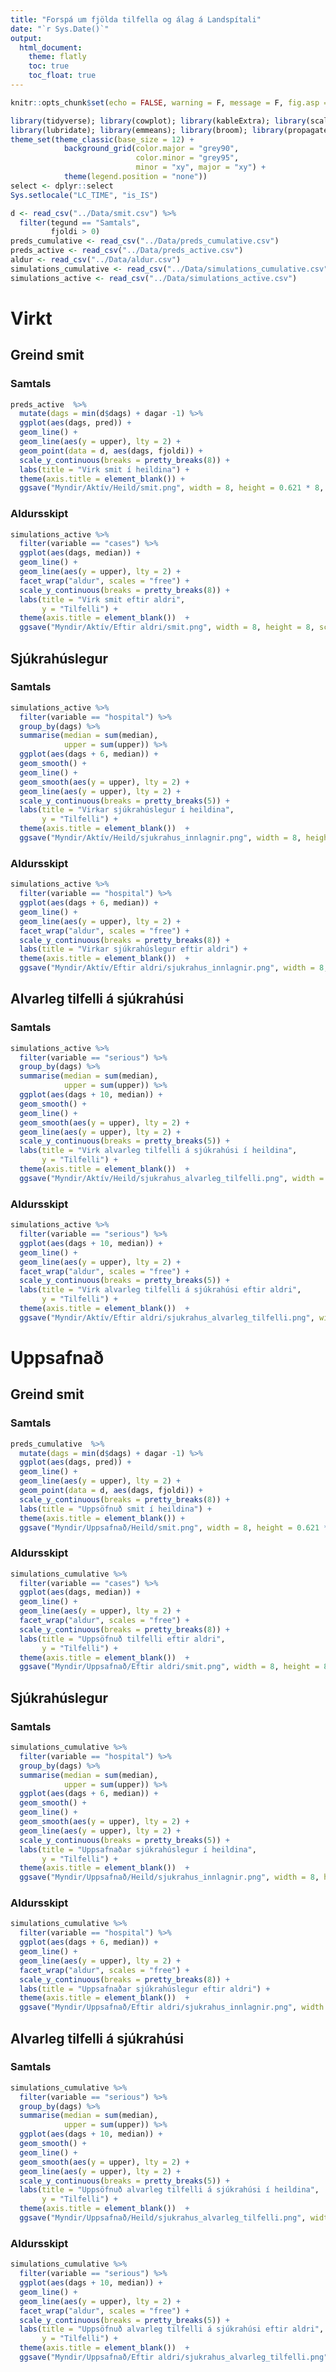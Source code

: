 ```yaml
---
title: "Forspá um fjölda tilfella og álag á Landspítali"
date: "`r Sys.Date()`"
output:
  html_document:
    theme: flatly
    toc: true
    toc_float: true
---
```


```r
knitr::opts_chunk$set(echo = FALSE, warning = F, message = F, fig.asp = 0.621, out.width = "100%", fig.width = 8)
```



```r
library(tidyverse); library(cowplot); library(kableExtra); library(scales); library(gganimate)
library(lubridate); library(emmeans); library(broom); library(propagate)
theme_set(theme_classic(base_size = 12) + 
            background_grid(color.major = "grey90", 
                            color.minor = "grey95", 
                            minor = "xy", major = "xy") +
            theme(legend.position = "none"))
select <- dplyr::select
Sys.setlocale("LC_TIME", "is_IS")
```

```r
d <- read_csv("../Data/smit.csv") %>% 
  filter(tegund == "Samtals",
         fjoldi > 0)
preds_cumulative <- read_csv("../Data/preds_cumulative.csv")
preds_active <- read_csv("../Data/preds_active.csv")
aldur <- read_csv("../Data/aldur.csv")
simulations_cumulative <- read_csv("../Data/simulations_cumulative.csv")
simulations_active <- read_csv("../Data/simulations_active.csv")
```

# Virkt

## Greind smit

### Samtals

```r
preds_active  %>% 
  mutate(dags = min(d$dags) + dagar -1) %>% 
  ggplot(aes(dags, pred)) +
  geom_line() +
  geom_line(aes(y = upper), lty = 2) +
  geom_point(data = d, aes(dags, fjoldi)) +
  scale_y_continuous(breaks = pretty_breaks(8)) +
  labs(title = "Virk smit í heildina") +
  theme(axis.title = element_blank()) +
  ggsave("Myndir/Aktív/Heild/smit.png", width = 8, height = 0.621 * 8, scale = 1.5)
```

### Aldursskipt

```r
simulations_active %>% 
  filter(variable == "cases") %>% 
  ggplot(aes(dags, median)) +
  geom_line() +
  geom_line(aes(y = upper), lty = 2) +
  facet_wrap("aldur", scales = "free") +
  scale_y_continuous(breaks = pretty_breaks(8)) +
  labs(title = "Virk smit eftir aldri",
       y = "Tilfelli") +
  theme(axis.title = element_blank())  +
  ggsave("Myndir/Aktív/Eftir aldri/smit.png", width = 8, height = 8, scale = 1.5)
```

## Sjúkrahúslegur

### Samtals

```r
simulations_active %>% 
  filter(variable == "hospital") %>% 
  group_by(dags) %>% 
  summarise(median = sum(median),
            upper = sum(upper)) %>% 
  ggplot(aes(dags + 6, median)) +
  geom_smooth() +
  geom_line() +
  geom_smooth(aes(y = upper), lty = 2) +
  geom_line(aes(y = upper), lty = 2) +
  scale_y_continuous(breaks = pretty_breaks(5)) +
  labs(title = "Virkar sjúkrahúslegur í heildina",
       y = "Tilfelli") +
  theme(axis.title = element_blank())  +
  ggsave("Myndir/Aktív/Heild/sjukrahus_innlagnir.png", width = 8, height = 8, scale = 1.5)
```

### Aldursskipt

```r
simulations_active %>% 
  filter(variable == "hospital") %>% 
  ggplot(aes(dags + 6, median)) +
  geom_line() +
  geom_line(aes(y = upper), lty = 2) +
  facet_wrap("aldur", scales = "free") +
  scale_y_continuous(breaks = pretty_breaks(8)) +
  labs(title = "Virkar sjúkrahúslegur eftir aldri") +
  theme(axis.title = element_blank())  +
  ggsave("Myndir/Aktív/Eftir aldri/sjukrahus_innlagnir.png", width = 8, height = 8, scale = 1.5)
```



## Alvarleg tilfelli á sjúkrahúsi

### Samtals

```r
simulations_active %>% 
  filter(variable == "serious") %>% 
  group_by(dags) %>% 
  summarise(median = sum(median),
            upper = sum(upper)) %>% 
  ggplot(aes(dags + 10, median)) +
  geom_smooth() +
  geom_line() +
  geom_smooth(aes(y = upper), lty = 2) +
  geom_line(aes(y = upper), lty = 2) +
  scale_y_continuous(breaks = pretty_breaks(5)) +
  labs(title = "Virk alvarleg tilfelli á sjúkrahúsi í heildina",
       y = "Tilfelli") +
  theme(axis.title = element_blank())  +
  ggsave("Myndir/Aktív/Heild/sjukrahus_alvarleg_tilfelli.png", width = 8, height = 8, scale = 1.5)
```

### Aldursskipt

```r
simulations_active %>% 
  filter(variable == "serious") %>% 
  ggplot(aes(dags + 10, median)) +
  geom_line() +
  geom_line(aes(y = upper), lty = 2) +
  facet_wrap("aldur", scales = "free") +
  scale_y_continuous(breaks = pretty_breaks(5)) +
  labs(title = "Virk alvarleg tilfelli á sjúkrahúsi eftir aldri",
       y = "Tilfelli") +
  theme(axis.title = element_blank())  +
  ggsave("Myndir/Aktív/Eftir aldri/sjukrahus_alvarleg_tilfelli.png", width = 8, height = 8, scale = 1.5)
```

# Uppsafnað

## Greind smit

### Samtals

```r
preds_cumulative  %>% 
  mutate(dags = min(d$dags) + dagar -1) %>% 
  ggplot(aes(dags, pred)) +
  geom_line() +
  geom_line(aes(y = upper), lty = 2) +
  geom_point(data = d, aes(dags, fjoldi)) +
  scale_y_continuous(breaks = pretty_breaks(8)) +
  labs(title = "Uppsöfnuð smit í heildina") +
  theme(axis.title = element_blank()) +
  ggsave("Myndir/Uppsafnað/Heild/smit.png", width = 8, height = 0.621 * 8, scale = 1.5)
```

### Aldursskipt

```r
simulations_cumulative %>% 
  filter(variable == "cases") %>% 
  ggplot(aes(dags, median)) +
  geom_line() +
  geom_line(aes(y = upper), lty = 2) +
  facet_wrap("aldur", scales = "free") +
  scale_y_continuous(breaks = pretty_breaks(8)) +
  labs(title = "Uppsöfnuð tilfelli eftir aldri",
       y = "Tilfelli") +
  theme(axis.title = element_blank())  +
  ggsave("Myndir/Uppsafnað/Eftir aldri/smit.png", width = 8, height = 8, scale = 1.5)
```

## Sjúkrahúslegur

### Samtals

```r
simulations_cumulative %>% 
  filter(variable == "hospital") %>% 
  group_by(dags) %>% 
  summarise(median = sum(median),
            upper = sum(upper)) %>% 
  ggplot(aes(dags + 6, median)) +
  geom_smooth() +
  geom_line() +
  geom_smooth(aes(y = upper), lty = 2) +
  geom_line(aes(y = upper), lty = 2) +
  scale_y_continuous(breaks = pretty_breaks(5)) +
  labs(title = "Uppsafnaðar sjúkrahúslegur í heildina",
       y = "Tilfelli") +
  theme(axis.title = element_blank())  +
  ggsave("Myndir/Uppsafnað/Heild/sjukrahus_innlagnir.png", width = 8, height = 8, scale = 1.5)
```

### Aldursskipt

```r
simulations_cumulative %>% 
  filter(variable == "hospital") %>% 
  ggplot(aes(dags + 6, median)) +
  geom_line() +
  geom_line(aes(y = upper), lty = 2) +
  facet_wrap("aldur", scales = "free") +
  scale_y_continuous(breaks = pretty_breaks(8)) +
  labs(title = "Uppsafnaðar sjúkrahúslegur eftir aldri") +
  theme(axis.title = element_blank())  +
  ggsave("Myndir/Uppsafnað/Eftir aldri/sjukrahus_innlagnir.png", width = 8, height = 8, scale = 1.5)
```



## Alvarleg tilfelli á sjúkrahúsi

### Samtals

```r
simulations_cumulative %>% 
  filter(variable == "serious") %>% 
  group_by(dags) %>% 
  summarise(median = sum(median),
            upper = sum(upper)) %>% 
  ggplot(aes(dags + 10, median)) +
  geom_smooth() +
  geom_line() +
  geom_smooth(aes(y = upper), lty = 2) +
  geom_line(aes(y = upper), lty = 2) +
  scale_y_continuous(breaks = pretty_breaks(5)) +
  labs(title = "Uppsöfnuð alvarleg tilfelli á sjúkrahúsi í heildina",
       y = "Tilfelli") +
  theme(axis.title = element_blank())  +
  ggsave("Myndir/Uppsafnað/Heild/sjukrahus_alvarleg_tilfelli.png", width = 8, height = 8, scale = 1.5)
```

### Aldursskipt

```r
simulations_cumulative %>% 
  filter(variable == "serious") %>% 
  ggplot(aes(dags + 10, median)) +
  geom_line() +
  geom_line(aes(y = upper), lty = 2) +
  facet_wrap("aldur", scales = "free") +
  scale_y_continuous(breaks = pretty_breaks(5)) +
  labs(title = "Uppsöfnuð alvarleg tilfelli á sjúkrahúsi eftir aldri",
       y = "Tilfelli") +
  theme(axis.title = element_blank())  +
  ggsave("Myndir/Uppsafnað/Eftir aldri/sjukrahus_alvarleg_tilfelli.png", width = 8, height = 8, scale = 1.5)
```


